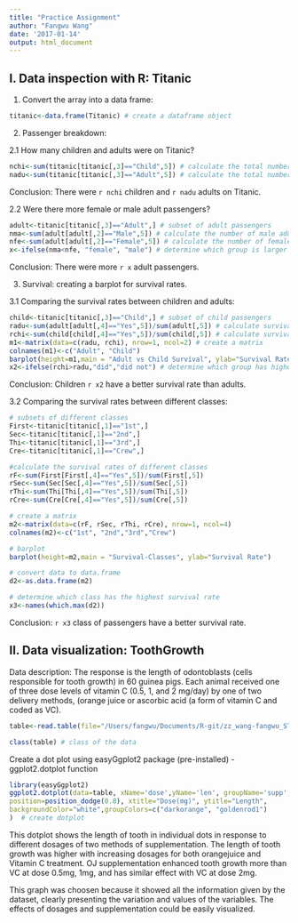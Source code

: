 ```yaml
---
title: "Practice Assignment"
author: "Fangwu Wang"
date: '2017-01-14'
output: html_document
---
```


## I. Data inspection with R: Titanic

1. Convert the array into a data frame:

```r
titanic<-data.frame(Titanic) # create a dataframe object 
```

2. Passenger breakdown: 

2.1 How many children and adults were on Titanic?

```r
nchi<-sum(titanic[titanic[,3]=="Child",5]) # calculate the total number of children 
nadu<-sum(titanic[titanic[,3]=="Adult",5]) # calculate the total number of adults
```

Conclusion: There were `r nchi` children and `r nadu` adults on Titanic.


2.2 Were there more female or male adult passengers?

```r
adult<-titanic[titanic[,3]=="Adult",] # subset of adult passengers
nma<-sum(adult[adult[,2]=="Male",5]) # calculate the number of male adult passengers
nfe<-sum(adult[adult[,2]=="Female",5]) # calculate the number of female adult passengers
x<-ifelse(nma<nfe, "female", "male") # determine which group is larger
```

Conclusion: There were more `r x` adult passengers.


3. Survival: creating a barplot for survival rates.

3.1 Comparing the survival rates between children and adults:

```r
child<-titanic[titanic[,3]=="Child",] # subset of child passengers
radu<-sum(adult[adult[,4]=="Yes",5])/sum(adult[,5]) # calculate survival rate of adult passengers
rchi<-sum(child[child[,4]=="Yes",5])/sum(child[,5]) # calculate survival rate of child passengers
m1<-matrix(data=c(radu, rchi), nrow=1, ncol=2) # create a matrix
colnames(m1)<-c("Adult", "Child")
barplot(height=m1,main = "Adult vs Child Survival", ylab="Survival Rate") # create a barplot
x2<-ifelse(rchi>radu,"did","did not") # determine which group has higher survival rate
```

Conclusion: Children `r x2` have a better survival rate than adults.


3.2 Comparing the survival rates between different classes:

```r
# subsets of different classes
First<-titanic[titanic[,1]=="1st",] 
Sec<-titanic[titanic[,1]=="2nd",]
Thi<-titanic[titanic[,1]=="3rd",]
Cre<-titanic[titanic[,1]=="Crew",]

#calculate the survival rates of different classes
rF<-sum(First[First[,4]=="Yes",5])/sum(First[,5])
rSec<-sum(Sec[Sec[,4]=="Yes",5])/sum(Sec[,5])
rThi<-sum(Thi[Thi[,4]=="Yes",5])/sum(Thi[,5])
rCre<-sum(Cre[Cre[,4]=="Yes",5])/sum(Cre[,5])

# create a matrix
m2<-matrix(data=c(rF, rSec, rThi, rCre), nrow=1, ncol=4)
colnames(m2)<-c("1st", "2nd","3rd","Crew")

# barplot
barplot(height=m2,main = "Survival-Classes", ylab="Survival Rate")

# convert data to data.frame
d2<-as.data.frame(m2)

# determine which class has the highest survival rate
x3<-names(which.max(d2))
```

Conclusion: `r x3` class of passengers have a better survival rate.




## II. Data visualization: ToothGrowth

Data description: The response is the length of odontoblasts (cells responsible for tooth growth) in 60 guinea pigs. Each animal received one of three dose levels of vitamin C (0.5, 1, and 2 mg/day) by one of two delivery methods, (orange juice or ascorbic acid (a form of vitamin C and coded as VC).

```r
table<-read.table(file="/Users/fangwu/Documents/R-git/zz_wang-fangwu_STAT540_2017/Practice Assignment/guinea_pigs_tooth_growth.txt", header = T) # read the data

class(table) # class of the data
```


Create a dot plot using easyGgplot2 package (pre-installed) - ggplot2.dotplot function

```r
library(easyGgplot2)
ggplot2.dotplot(data=table, xName='dose',yName='len', groupName='supp',
position=position_dodge(0.8), xtitle="Dose(mg)", ytitle="Length", 
backgroundColor="white",groupColors=c("darkorange", "goldenrod1")
)  # create dotplot
```

This dotplot shows the length of tooth in individual dots in response to different dosages of two methods of supplementation. The length of tooth growth
was higher with increasing dosages for both orangejuice and Vitamin C treatment. OJ supplementation enhanced tooth growth more than VC at dose 0.5mg, 1mg, and has similar effect with VC at dose 2mg.

This graph was choosen because it showed all the information given by the dataset, clearly presenting the variation and values of the variables. The effects of dosages and supplementation could be easily visualized.











